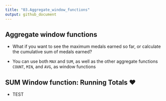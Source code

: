 ```yaml
---
title: "03.Aggregate_window_functions"
output: github_document
---
```


## Aggregate window functions

* What if you want to see the maximum medals earned so far, or calculate the cumulative sum of medals earned?

* You can use both `MAX` and `SUM`, as well as the other aggregate functions `COUNT`, `MIN`, and `AVG`, as window functions

## SUM Window function: **Running Totals** ❤️

* TEST
